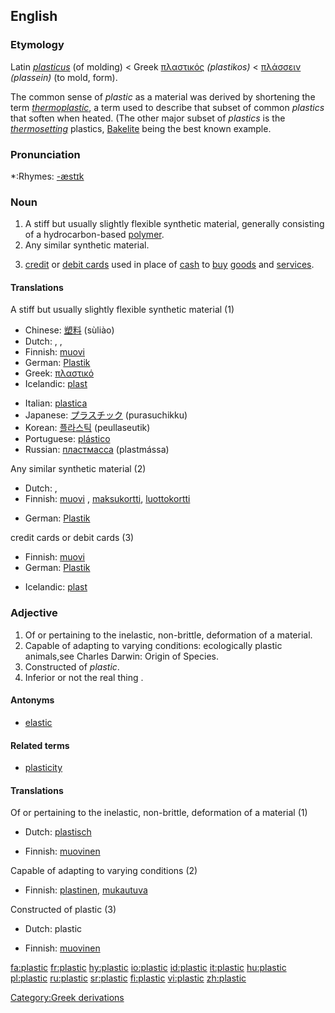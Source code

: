 ==English==

===Etymology===
Latin ''[[plasticus]]'' (of molding) < Greek [[πλαστικός]] ''(plastikos)'' < [[πλάσσειν]] ''(plassein)'' (to mold, form).

The common sense of ''plastic'' as a material was derived by shortening the term ''[[thermoplastic]]'', a term used to describe that subset of common ''plastics'' that soften when heated. (The other major subset of ''plastics'' is the ''[[thermosetting]]'' plastics, [[Bakelite]] being the best known example.

===Pronunciation===
*:Rhymes: [[Rhymes:English:-æstɪk|-æstɪk]]

===Noun===
{{en-noun|-}}

# A stiff but usually slightly flexible synthetic material, generally consisting of a hydrocarbon-based [[polymer]].
# Any similar synthetic material.
# {{slang}} [[credit card|credit]] or [[debit card]]s used in place of [[cash]] to [[buy]] [[goods]] and [[service]]s.

====Translations====
;A stiff but usually slightly flexible synthetic material (1)
{{top}}
*Chinese: [[塑料]] (sùliào)
*Dutch: {{t|nl|plastic}}, {{t|nl|plastiek|n}}, {{t|nl|kunststof|c}}
*Finnish: [[muovi]]
*German: [[Plastik]] {{f}}
*Greek: [[πλαστικό]] {{n}}
*Icelandic: [[plast]] {{n}}
{{mid}}
*Italian: [[plastica]] {{f}}
*Japanese: [[プラスチック]] (purasuchikku)
*Korean: [[플라스틱]] (peullaseutik)
*Portuguese: [[plástico]] {{m}}
*Russian: [[пластмасса]] (plastmássa) {{f}}
{{bottom}}

;Any similar synthetic material (2)
{{top}}
*Dutch: {{t|nl|plastic}}, {{t|nl|kunststof|c}}
*Finnish: [[muovi]] {{italbrac|slang}}, [[maksukortti]], [[luottokortti]]
{{mid}}
*German: [[Plastik]] {{f}}
{{bottom}}

;credit cards or debit cards (3)
{{top}}
*Finnish: [[muovi]]
*German: [[Plastik]] {{f}}
{{mid}}
*Icelandic: [[plast]] {{n}}
{{bottom}}

===Adjective===
{{en-adj-more}}

# Of or pertaining to the inelastic, non-brittle, deformation of a material.
# Capable of adapting to varying conditions: ecologically plastic animals,see Charles Darwin: Origin of Species.
# Constructed of ''plastic''.
# Inferior or not the real thing {{italbrac|especially when made of plastic instead of an alterate material}}.

====Antonyms====
*[[elastic]]

====Related terms====
*[[plasticity]]

====Translations====
;Of or pertaining to the inelastic, non-brittle, deformation of a material (1)
{{top}}
*Dutch: [[plastisch]]
{{mid}}
*Finnish: [[muovinen]]
{{bottom}}

;Capable of adapting to varying conditions (2)
{{top}}
*Finnish: [[plastinen]], [[mukautuva]]
{{mid}}
{{bottom}}

;Constructed of plastic (3)
{{top}}
*Dutch: plastic
{{mid}}
*Finnish: [[muovinen]]
{{bottom}}

[[Category:Greek derivations]]

[[fa:plastic]]
[[fr:plastic]]
[[hy:plastic]]
[[io:plastic]]
[[id:plastic]]
[[it:plastic]]
[[hu:plastic]]
[[pl:plastic]]
[[ru:plastic]]
[[sr:plastic]]
[[fi:plastic]]
[[vi:plastic]]
[[zh:plastic]]